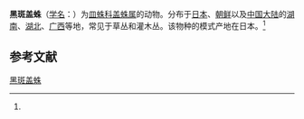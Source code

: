 {{Speciesbox
| name = 黑斑盖蛛
| status = 
| status_system = 
| image = 
| genus = Neriene
| species = nigripectoris
| authority = (Oi, 1969)<ref name='id13328'>{{cite web| url =http://www.bioinfo.cn/db05/BjdwSpecies.php?action=view&id=13328| title =黑斑盖蛛| work =《中国动物物种编目数据库》| publisher =中国科学院微生物研究所| author =中国科学院动物研究所| accessdate =2009-04-28| deadurl =yes| archiveurl =https://web.archive.org/web/20160305072903/http://www.bioinfo.cn/db05/BjdwSpecies.php?action=view&id=13328| archivedate =2016-03-05}}</ref>
}}

'''黑斑盖蛛'''（[[学名|学名]]：{{lang|la|''Neriene nigripectoris''}}）为[[皿蛛科|皿蛛科]][[盖蛛属|盖蛛属]]的动物。分布于[[日本|日本]]、[[朝鲜|朝鲜]]以及[[中国大陆|中国大陆]]的[[湖南|湖南]]、[[湖北|湖北]]、[[广西|广西]]等地，常见于草丛和灌木丛。该物种的模式产地在日本。<ref name='id13328'/>

== 参考文献 ==
{{reflist}}

{{Wikispecies|Neriene nigripectoris}}
{{Taxonbar|from=Q7983450}}

[[Category:盖蛛属|黑斑盖蛛]]


{{蜘蛛小作品}}